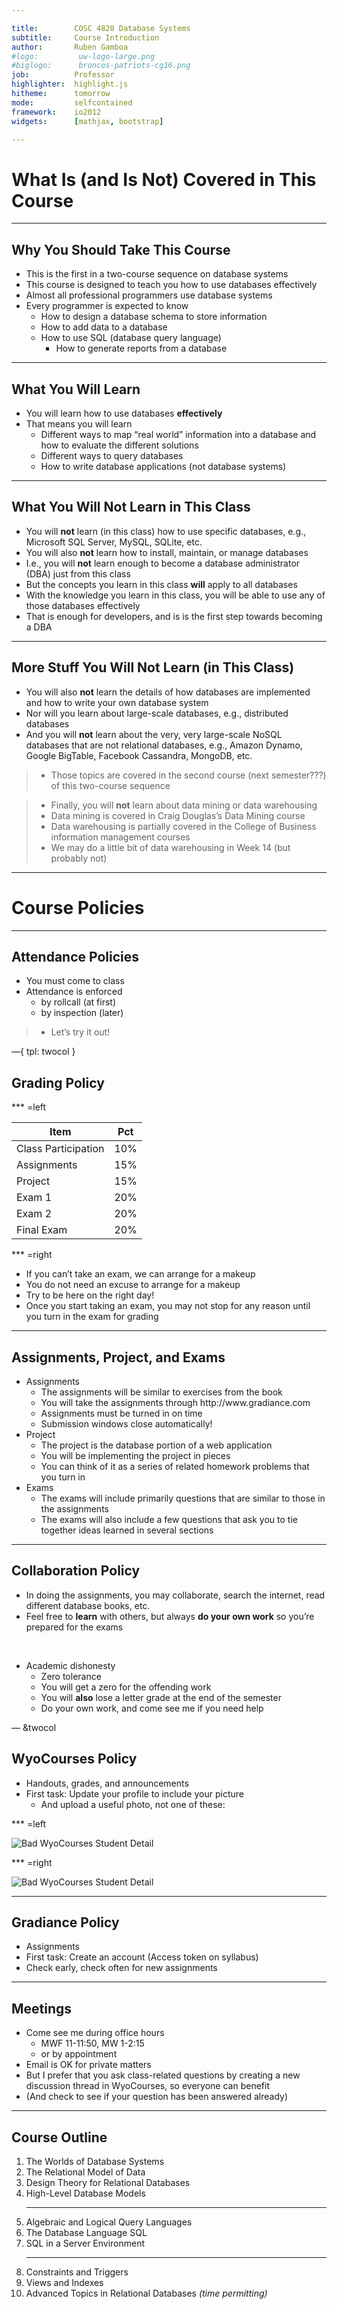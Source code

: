 ```yaml
---

title:        COSC 4820 Database Systems
subtitle:     Course Introduction
author:       Ruben Gamboa
#logo:         uw-logo-large.png
#biglogo:      broncos-patriots-cg16.png
job:          Professor
highlighter:  highlight.js
hitheme:      tomorrow
mode:         selfcontained
framework:    io2012
widgets:      [mathjax, bootstrap]

---
```


<style>
.title-slide {
     background-color: #EDE0CF; /* CBE7A5; #EDE0CF; ; #CA9F9D*/
     background-image: url(assets/img/uw-logo-large.png);
     background-repeat: no-repeat;
     background-position: center top;
   }
</style>

# What Is (and Is Not) Covered in This Course

--- 

## Why You Should Take This Course

* This is the first in a two-course sequence on database systems
* This course is designed to teach you how to use databases effectively
* Almost all professional programmers use database systems
* Every programmer is expected to know
  * How to design a database schema to store information
  * How to add data to a database
  * How to use SQL (database query language)
	* How to generate reports from a database

---

## What You Will Learn

* You will learn how to use databases **effectively**
* That means you will learn
  * Different ways to map "real world" information into a database and how to evaluate the different solutions
  * Different ways to query databases
  * How to write database applications (not database systems)

---

## What You Will Not Learn in This Class

* You will **not** learn (in this class) how to use specific databases, e.g., Microsoft SQL Server, MySQL, SQLite, etc.
* You will also **not** learn how to install, maintain, or manage databases
* I.e., you will **not** learn enough to become a database administrator (DBA) just from this class
* But the concepts you learn in this class **will** apply to all databases
* With the knowledge you learn in this class, you will be able to use any of those databases effectively
* That is enough for developers, and is is the first step towards becoming a DBA

---

## More Stuff You Will Not Learn (in This Class)

* You will also **not** learn the details of how databases are implemented and how to write your own database system
* Nor will you learn about large-scale databases, e.g., distributed databases
* And you will **not** learn about the very, very large-scale NoSQL databases that are not relational databases, 
  e.g., Amazon Dynamo, Google BigTable, Facebook Cassandra, MongoDB, etc.

> * Those topics are covered in the second course (next semester???) of this two-course sequence

> * Finally, you will **not** learn about data mining or data warehousing
	  * Data mining is covered in Craig Douglas's Data Mining course
	  * Data warehousing is partially covered in the College of Business information management courses
	  * We may do a little bit of data warehousing in Week 14 (but probably not)

---

# Course Policies

---

## Attendance Policies

* You must come to class
* Attendance is enforced
	* by rollcall (at first)
	* by inspection (later)
<br>

> * Let's try it out!

---{
    tpl: twocol
}

## Grading Policy

*** =left

 Item                | Pct
 --------------------|----
 Class Participation | 10%
 Assignments         | 15%
 Project             | 15%
 Exam 1              | 20%
 Exam 2              | 20%
 Final Exam          | 20%

*** =right

* If you can't take an exam, we can arrange for a makeup
* You do not need an excuse to arrange for a makeup
* Try to be here on the right day!
* Once you start taking an exam, you may not stop for any reason until you turn in the exam for grading

---

## Assignments, Project, and Exams

* Assignments
  * The assignments will be similar to exercises from the book 
  * You will take the assignments through http://www.gradiance.com
  * Assignments must be turned in on time
  * Submission windows close automatically!
* Project
  * The project is the database portion of a web application
  * You will be implementing the project in pieces
  * You can think of it as a series of related homework problems that you turn in
* Exams
  * The exams will include primarily questions that are similar to those in the assignments
  * The exams will also include a few questions that ask you to tie together ideas learned
    in several sections

---

## Collaboration Policy

* In doing the assignments, you may collaborate, search the internet, read different database books, etc.
* Feel free to **learn** with others, but always **do your own work** so you're prepared for the exams

<br />

* Academic dishonesty
  * Zero tolerance
  * You will get a zero for the offending work
  * You will **also** lose a letter grade at the end of the semester
  * Do your own work, and come see me if you need help


--- &twocol

## WyoCourses Policy

* Handouts, grades, and announcements
* First task: Update your profile to include your picture
  * And upload a useful photo, not one of these:

*** =left

<div class="centered">
  <img src="assets/img/student-cat.png" title="Bad WyoCourses Student Detail" alt="Bad WyoCourses Student Detail">
</div>

*** =right

<div class="centered">
  <img src="assets/img/student-sunset.png" title="Bad WyoCourses Student Detail" alt="Bad WyoCourses Student Detail">
</div>

---

  
## Gradiance Policy

* Assignments
* First task: Create an account (Access token on syllabus)
* Check early, check often for new assignments

---

## Meetings

* Come see me during office hours
  * MWF 11-11:50, MW 1-2:15
  * or by appointment
* Email is OK for private matters
* But I prefer that you ask class-related questions by creating a new discussion thread
  in WyoCourses, so everyone can benefit
* (And check to see if your question has been answered already)

---

## Course Outline

1. The Worlds of Database Systems
2. The Relational Model of Data
3. Design Theory for Relational Databases
4. High-Level Database Models
<hr>
5. Algebraic and Logical Query Languages
6. The Database Language SQL
9. SQL in a Server Environment
<hr>
7. Constraints and Triggers
8. Views and Indexes
10. Advanced Topics in Relational Databases *(time permitting)*




